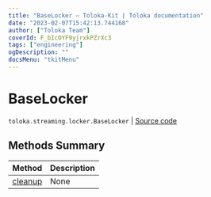 ```yaml
---
title: "BaseLocker — Toloka-Kit | Toloka documentation"
date: "2023-02-07T15:42:13.744168"
author: ["Toloka Team"]
coverId: F_bIcOYF9yjrxkPZrXc3
tags: ["engineering"]
ogDescription: ""
docsMenu: "tkitMenu"
---
```


# BaseLocker
`toloka.streaming.locker.BaseLocker` | [Source code](https://github.com/Toloka/toloka-kit/blob/v1.1.3/src/streaming/locker.py#L31)

## Methods Summary

| Method | Description |
| :------| :-----------|
[cleanup](/docs/toloka-kit/reference/toloka.streaming.locker.BaseLocker.cleanup)| None
